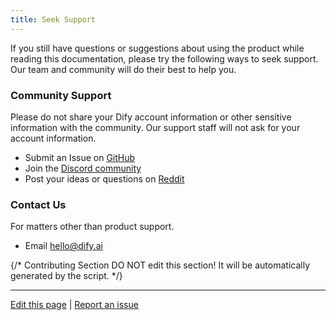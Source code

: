```yaml
---
title: Seek Support
---
```



If you still have questions or suggestions about using the product while reading this documentation, please try the following ways to seek support. Our team and community will do their best to help you.

### Community Support

<Info>
Please do not share your Dify account information or other sensitive information with the community. Our support staff will not ask for your account information.
</Info>

* Submit an Issue on [GitHub](https://github.com/langgenius/dify)
* Join the [Discord community](https://discord.gg/8Tpq4AcN9c)
* Post your ideas or questions on [Reddit](https://www.reddit.com/r/difyai/)

### Contact Us

For matters other than product support.

* Email [hello@dify.ai](mailto:hello@dify.ai)

{/*
Contributing Section
DO NOT edit this section!
It will be automatically generated by the script.
*/}

---

[Edit this page](https://github.com/langgenius/dify-docs/edit/main/en/community/support.mdx) | [Report an issue](https://github.com/langgenius/dify-docs/issues/new?title=Documentation%20Issue%3A%20&body=%23%23%20Issue%20Description%0A%3C%21--%20Please%20briefly%20describe%20the%20issue%20you%20found%20--%3E%0A%0A%23%23%20Page%20Link%0Ahttps%3A%2F%2Fgithub.com%2Flanggenius%2Fdify-docs%2Fblob%2Fmain%2Fen/community%2Fsupport.mdx%0A%0A%23%23%20Suggested%20Changes%0A%3C%21--%20If%20you%20have%20specific%20suggestions%20for%20changes%2C%20please%20describe%20them%20here%20--%3E%0A%0A%3C%21--%20Thank%20you%20for%20helping%20improve%20our%20documentation%21%20--%3E)

